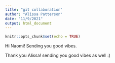 ```yaml
---
title: "git collaboration"
author: "Alissa Patterson"
date: "11/9/2021"
output: html_document
---
```


```r
knitr::opts_chunk$set(echo = TRUE)
```

Hi Naomi! Sending you good vibes.

Thank you Alissa! sending you good vibes as well :) 

